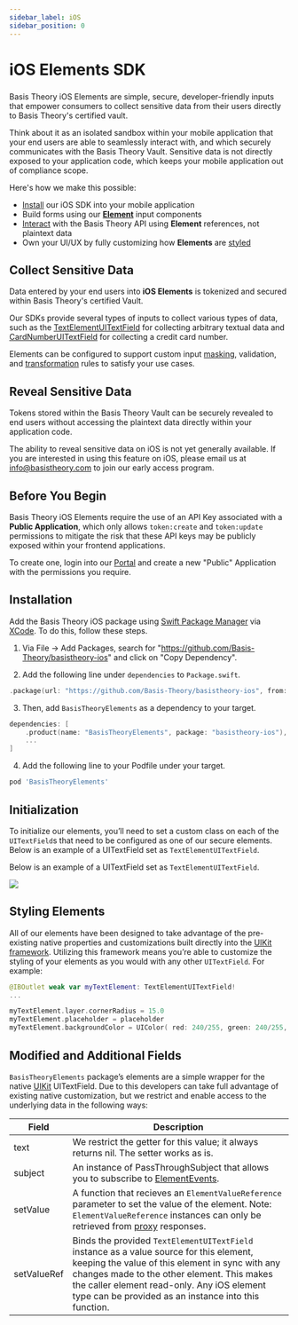 ```yaml
---
sidebar_label: iOS
sidebar_position: 0
---
```



# iOS Elements SDK

<GithubCard
  heading="iOS Elements SDK"
  icon={SDK.IOS}
  organization="basis-theory"
  repository="basistheory-ios"
/>

###

Basis Theory iOS Elements are simple, secure, developer-friendly inputs that empower consumers to collect sensitive data from their users directly to Basis Theory's certified vault.

Think about it as an isolated sandbox within your mobile application that your end users are able to seamlessly
interact with, and which securely communicates with the Basis Theory Vault. Sensitive data is not directly exposed to
your application code, which keeps your mobile application out of compliance scope.

Here's how we make this possible:

- [Install](#installation) our iOS SDK into your mobile application
- Build forms using our **[Element](/docs/sdks/mobile/ios/types)** input components
- [Interact](/docs/sdks/mobile/ios/services#tokenize) with the Basis Theory API using **Element** references, not plaintext data
- Own your UI/UX by fully customizing how **Elements** are [styled](#styling-elements)

## Collect Sensitive Data

Data entered by your end users into **iOS Elements** is tokenized and secured within Basis Theory's certified Vault.

Our SDKs provide several types of inputs to collect various types of data, such as the [TextElementUITextField](/docs/sdks/mobile/ios/types##text-element-ui-text-field)
for collecting arbitrary textual data and [CardNumberUITextField](/docs/sdks/mobile/ios/types##card-number-ui-text-field) for collecting a credit card number.

Elements can be configured to support custom input [masking](/docs/sdks/mobile/ios/options#mask), validation, and [transformation](/docs/sdks/mobile/ios/options#transform) rules to satisfy your use cases.

## Reveal Sensitive Data

Tokens stored within the Basis Theory Vault can be securely revealed to end users without accessing the plaintext
data directly within your application code.

<Alert>
  The ability to reveal sensitive data on iOS is not yet generally available. If you are interested in using this feature on iOS,
  please email us at <a href="mailto:info@basistheory.com?subject=iOS SDK - Reveal">info@basistheory.com</a> to
  join our early access program.
</Alert>

## Before You Begin

Basis Theory iOS Elements require the use of an API Key associated with a **Public Application**, which only allows `token:create` and `token:update` permissions to mitigate the risk that these API keys may be publicly exposed within your frontend applications.

To create one, login into our [Portal](https://portal.basistheory.com) and create a new "Public" Application with the permissions you require.

## Installation

Add the Basis Theory iOS package using [Swift Package Manager](https://www.swift.org/package-manager/) via [XCode](https://developer.apple.com/xcode/). To do this, follow these steps.

1. Via File -> Add Packages, search for "https://github.com/Basis-Theory/basistheory-ios" and click on "Copy Dependency".

2. Add the following line under `dependencies` to `Package.swift`.

```swift showLineNumbers
.package(url: "https://github.com/Basis-Theory/basistheory-ios", from: "X.X.X")
```

3. Then, add `BasisTheoryElements` as a dependency to your target.

```swift showLineNumbers
dependencies: [
    .product(name: "BasisTheoryElements", package: "basistheory-ios"),
    ...
]
```

4. Add the following line to your Podfile under your target.

```ruby showLineNumbers
pod 'BasisTheoryElements'
```

## Initialization

To initialize our elements, you’ll need to set a custom class on each of the `UITextField`s that need to be configured as one of our secure elements.
Below is an example of a UITextField set as `TextElementUITextField`.

Below is an example of a UITextField set as `TextElementUITextField`.

![](/img/iOS/ios-initialization.jpg)

## Styling Elements

All of our elements have been designed to take advantage of the pre-existing native properties and customizations built directly into the [UIKit framework](https://developer.apple.com/documentation/uikit). Utilizing this framework means you’re able to customize the styling of your elements as you would with any other `UITextField`. For example:

```swift showLineNumbers
@IBOutlet weak var myTextElement: TextElementUITextField!
...

myTextElement.layer.cornerRadius = 15.0
myTextElement.placeholder = placeholder
myTextElement.backgroundColor = UIColor( red: 240/255, green: 240/255, blue: 240/255, alpha: 1.0 )
```

## Modified and Additional Fields

`BasisTheoryElements` package’s elements are a simple wrapper for the native [UIKit](https://developer.apple.com/documentation/uikit) UITextField. Due to this developers can take full advantage of existing native customization, but we restrict and enable access to the underlying data in the following ways:

| Field | Description |
| --- |--- |
| text | We restrict the getter for this value; it always returns nil. The setter works as is. |
| subject | An instance of PassThroughSubject that allows you to subscribe to [ElementEvents](/docs/sdks/mobile/ios/events). |
| setValue | A function that recieves an `ElementValueReference` parameter to set the value of the element. Note: `ElementValueReference` instances can only be retrieved from [proxy](/docs/sdks/mobile/ios/services#proxy) responses. |
| setValueRef | Binds the provided `TextElementUITextField` instance as a value source for this element, keeping the value of this element in sync with any changes made to the other element. This makes the caller element read-only. Any iOS element type can be provided as an instance into this function. |
